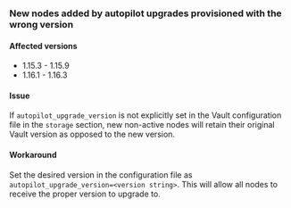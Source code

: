 ### New nodes added by autopilot upgrades provisioned with the wrong version

#### Affected versions

- 1.15.3 - 1.15.9
- 1.16.1 - 1.16.3

#### Issue

If `autopilot_upgrade_version` is not explicitly set in the Vault configuration file in the `storage` 
section, new non-active nodes will retain their original Vault version as opposed to the new version.

#### Workaround

Set the desired version in the configuration file as `autopilot_upgrade_version=<version string>`. This will 
allow all nodes to receive the proper version to upgrade to.
